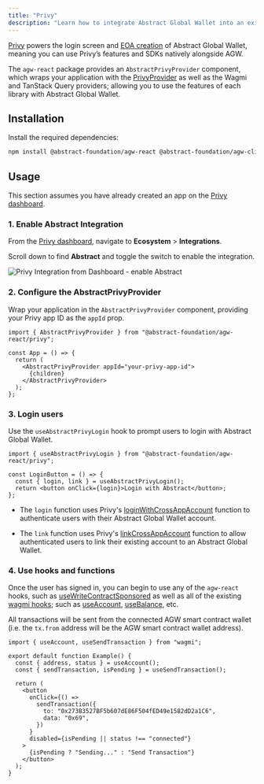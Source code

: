 ```yaml
---
title: "Privy"
description: "Learn how to integrate Abstract Global Wallet into an existing Privy application"
---
```


[Privy](https://docs.privy.io/guide/react/quickstart) powers the login screen and 
[EOA creation](/abstract-global-wallet/architecture#eoa-creation)
of Abstract Global Wallet, meaning you can use Privy&rsquo;s features and SDKs natively alongside AGW.

The `agw-react` package provides an `AbstractPrivyProvider` component, 
which wraps your application with the [PrivyProvider](https://docs.privy.io/reference/sdk/react-auth/functions/PrivyProvider) 
as well as the Wagmi and TanStack Query providers; allowing you to use the features of each library with Abstract Global Wallet.

## Installation

Install the required dependencies:

```bash
npm install @abstract-foundation/agw-react @abstract-foundation/agw-client wagmi viem @tanstack/react-query
```

## Usage

This section assumes you have already created an app on the [Privy dashboard](https://docs.privy.io/guide/react/quickstart).

### 1. Enable Abstract Integration

From the [Privy dashboard](https://dashboard.privy.io/),
navigate to **Ecosystem** > **Integrations**.

Scroll down to find **Abstract** and toggle the switch to enable the integration.

<img
  src="/images/privy-integration.png"
  alt="Privy Integration from Dashboard - enable Abstract" 
/>


### 2. Configure the AbstractPrivyProvider


Wrap your application in the `AbstractPrivyProvider` component, providing your
<Tooltip tip="Available from the Settings tab of the Privy dashboard.">Privy app ID</Tooltip>
 as the `appId` prop.

```tsx {1,5,7}
import { AbstractPrivyProvider } from "@abstract-foundation/agw-react/privy";

const App = () => {
  return (
    <AbstractPrivyProvider appId="your-privy-app-id">
      {children}
    </AbstractPrivyProvider>
  );
};
```

### 3. Login users

Use the `useAbstractPrivyLogin` hook to prompt users to login with Abstract Global Wallet.

```tsx
import { useAbstractPrivyLogin } from "@abstract-foundation/agw-react/privy";

const LoginButton = () => {
  const { login, link } = useAbstractPrivyLogin();
  return <button onClick={login}>Login with Abstract</button>;
};
```

- The `login` function uses Privy's [loginWithCrossAppAccount](https://docs.privy.io/guide/react/cross-app/requester#login)
function to authenticate users with their Abstract Global Wallet account. 

- The `link` function uses Privy's [linkCrossAppAccount](https://docs.privy.io/guide/react/cross-app/requester#linking) 
function to allow authenticated users to link their existing account to an Abstract Global Wallet.

### 4. Use hooks and functions

Once the user has signed in, you can begin to use any of the `agw-react` hooks,
such as [useWriteContractSponsored](/abstract-global-wallet/agw-react/hooks/useWriteContractSponsored)
as well as all of the existing [wagmi hooks](https://wagmi.sh/react/api/hooks); such as [useAccount](https://wagmi.sh/react/api/hooks/useAccount),
[useBalance](https://wagmi.sh/react/api/hooks/useBalance), etc.

All transactions will be sent from the connected AGW smart contract wallet (i.e. the `tx.from` address will be the AGW smart contract wallet address).

```tsx
import { useAccount, useSendTransaction } from "wagmi";

export default function Example() {
  const { address, status } = useAccount();
  const { sendTransaction, isPending } = useSendTransaction();

  return (
    <button
      onClick={() =>
        sendTransaction({
          to: "0x273B3527BF5b607dE86F504fED49e1582dD2a1C6",
          data: "0x69",
        })
      }
      disabled={isPending || status !== "connected"}
    >
      {isPending ? "Sending..." : "Send Transaction"}
    </button>
  );
}
```

